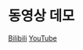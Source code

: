 # 동영상 데모

[Bilibili](https://www.bilibili.com/video/BV13sXHYDEn6)
[YouTube](https://www.youtube.com/watch?v=-2IRQ_pmEjI)
